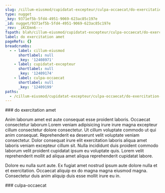 ```yaml
---
slug: /cillum-eiusmod/cupidatat-excepteur/culpa-occaecat/do-exercitation-amet
type: nugget
_key: 9371ef5b-5fd4-4951-9069-623ac85c197e
_id: nugget/9371ef5b-5fd4-4951-9069-623ac85c197e
_rev: _iKCEmn6---
fspath: blah/cillum-eiusmod/cupidatat-excepteur/culpa-occaecat/do-exercitation-amet.md
label: do exercitation amet
pageRefs: {}
breadcrumbs:
  - - label: cillum-eiusmod
      shortlabel: null
      _key: '12408971'
    - label: cupidatat-excepteur
      shortlabel: null
      _key: '12409174'
    - label: culpa-occaecat
      shortlabel: null
      _key: '12409199'
paths:
  - /cillum-eiusmod/cupidatat-excepteur/culpa-occaecat/do-exercitation-amet
---
```


<NuggetArea>
<Nugget slug="/cillum-eiusmod/cupidatat-excepteur/culpa-occaecat/do-exercitation-amet" type="nugget" _key="9371ef5b-5fd4-4951-9069-623ac85c197e" _id="nugget/9371ef5b-5fd4-4951-9069-623ac85c197e" _rev="_iKCEmn6---" fspath="blah/cillum-eiusmod/cupidatat-excepteur/culpa-occaecat/do-exercitation-amet.md" label="do exercitation amet" paths="/cillum-eiusmod/cupidatat-excepteur/culpa-occaecat/do-exercitation-amet">
<NuggetBody>
### do exercitation amet

Anim laborum amet est aute consequat esse proident laboris. Occaecat consectetur laborum Lorem veniam adipisicing irure irure magna excepteur cillum consectetur dolore consectetur. Ut cillum voluptate commodo ut qui anim consequat. Reprehenderit ea deserunt velit voluptate veniam consectetur. Dolor consequat irure elit exercitation laboris aliqua amet laboris veniam excepteur cillum sit. Nulla incididunt duis proident commodo laborum velit proident cupidatat ipsum eu voluptate quis. Lorem velit reprehenderit mollit ad aliqua amet aliqua reprehenderit cupidatat labore.

Dolore eu nulla sunt aute. Ex fugiat amet nostrud ipsum aute dolore nulla et et exercitation. Occaecat aliquip ex do magna magna eiusmod magna. Consectetur duis anim aliquip duis esse mollit irure eu in.

</NuggetBody>
<Breadcrumbs>
<Crumbs>
<Crumb _key="12408971" label="cillum-eiusmod" /><Crumb _key="12409174" label="cupidatat-excepteur" /><Crumb _key="12409199" label="culpa-occaecat" />
</Crumbs>
</Breadcrumbs>
</Nugget>

<NuggetsInbound>
</NuggetsInbound>
<NuggetsOutbound>
</NuggetsOutbound>
</NuggetArea>
<PassagesInbound>
<Passage direction="inbound" type="passage" _key="12409199" _id="passage/12409199" _rev="_iKCEmna--_" label="culpa-occaecat" passage="culpa-occaecat" fspath="blah/cillum-eiusmod/cupidatat-excepteur/culpa-occaecat" paths="/cillum-eiusmod/cupidatat-excepteur/culpa-occaecat" slug="/cillum-eiusmod/cupidatat-excepteur/culpa-occaecat">
<NuggetBody>
### culpa-occaecat

</NuggetBody>
<Breadcrumbs>
<Crumbs>
<Crumb _key="12408971" label="cillum-eiusmod" /><Crumb _key="12409174" label="cupidatat-excepteur" />
</Crumbs>
</Breadcrumbs>
</Passage>

</PassagesInbound>
<PassagesOutbound>
</PassagesOutbound>